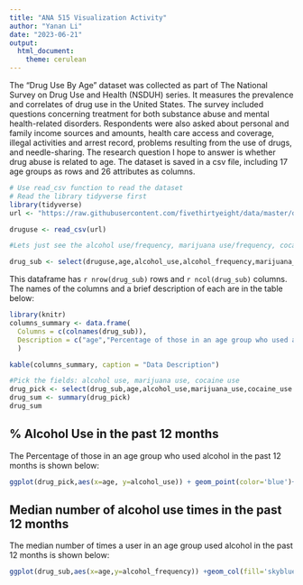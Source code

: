 ```yaml
---
title: "ANA 515 Visualization Activity"
author: "Yanan Li"
date: "2023-06-21"
output:
  html_document:
    theme: cerulean
---
```


The “Drug Use By Age” dataset was collected as part of The National Survey on Drug Use and Health (NSDUH) series. It measures the prevalence and correlates of drug use in the United States. The survey included questions concerning treatment for both substance abuse and mental health-related disorders. Respondents were also asked about personal and family income sources and amounts, health care access and coverage, illegal activities and arrest record, problems resulting from the use of drugs, and needle-sharing. The research question I hope to answer is whether drug abuse is related to age. The dataset is saved in a csv file, including 17 age groups as rows and 26 attributes as columns.


```r
# Use read_csv function to read the dataset
# Read the library tidyverse first
library(tidyverse)
url <- "https://raw.githubusercontent.com/fivethirtyeight/data/master/drug-use-by-age/drug-use-by-age.csv"

druguse <- read_csv(url)

```

```r
#Lets just see the alcohol use/frequency, marijuana use/frequency, cocaine use/frequency

drug_sub <- select(druguse,age,alcohol_use,alcohol_frequency,marijuana_use,marijuana_frequency,cocaine_use,cocaine_frequency )
```

This dataframe has `r nrow(drug_sub)` rows and `r ncol(drug_sub)` columns. The names of the columns and a brief description of each are in the table below:



```r
library(knitr)
columns_summary <- data.frame(
  Columns = c(colnames(drug_sub)),
  Description = c("age","Percentage of those in an age group who used alcohol in the past 12 months", "Median number of times a user in an age group used alcohol in the past 12 months", "Percentage of those in an age group who used marijuana in the past 12 months", "Median number of times a user in an age group used marijuana in the past 12 months", "Percentage of those in an age group who used cocaine in the past 12 months", "Median number of times a user in an age group used cocaine in the past 12 months" )
  )

kable(columns_summary, caption = "Data Description")
```

```r
#Pick the fields: alcohol use, marijuana use, cocaine use
drug_pick <- select(drug_sub,age,alcohol_use,marijuana_use,cocaine_use )
drug_sum <- summary(drug_pick)
drug_sum

```


## % Alcohol Use in the past 12 months

The Percentage of those in an age group who used alcohol in the past 12 months is shown below:

```r
ggplot(drug_pick,aes(x=age, y=alcohol_use)) + geom_point(color='blue')+geom_smooth(aes(group=1),  color = 'green') + labs(title = '% Alcohol Use in the past 12 months', x='Age', y='Alcohol Use')

```

## Median number of alcohol use times in the past 12 months

The median number of times a user in an age group used alcohol in the past 12 months is shown below:

```r
ggplot(drug_sub,aes(x=age,y=alcohol_frequency)) +geom_col(fill='skyblue', color='white') + labs(title = 'Median number of alcohol use times in the past 12 months', x='Age', y='Alcohol Use times')

```
